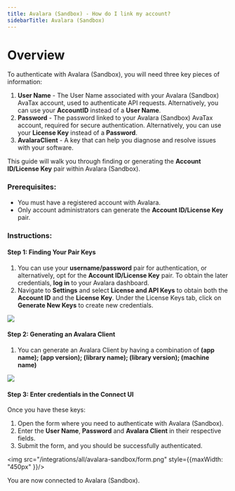 ```yaml
---
title: Avalara (Sandbox) - How do I link my account?
sidebarTitle: Avalara (Sandbox)
---
```



# Overview

To authenticate with Avalara (Sandbox), you will need three key pieces of information:
1. **User Name** - The User Name associated with your Avalara (Sandbox) AvaTax account, used to authenticate API requests. Alternatively, you can use your **AccountID** instead of a **User Name**.
2. **Password** - The password linked to your Avalara (Sandbox) AvaTax account, required for secure authentication. Alternatively, you can use your **License Key** instead of a **Password**.
3. **AvalaraClient** - A key that can help you diagnose and resolve issues with your software.

This guide will walk you through finding or generating the **Account ID/License Key** pair within Avalara (Sandbox).

### Prerequisites:

- You must have a registered account with Avalara.
- Only account administrators can generate the **Account ID/License Key** pair.

### Instructions:

#### Step 1: Finding Your Pair Keys
1. You can use your **username/password** pair for authentication, or alternatively, opt for the **Account ID/License Key** pair. To obtain the later credentials, **log in** to your Avalara dashboard.
2. Navigate to **Settings** and select **License and API Keys** to obtain both the **Account ID** and the **License Key**. Under the License Keys tab, click on **Generate New Keys** to create new credentials.
<img src="/integrations/all/avalara/avalara_keys.png" />

#### Step 2: Generating an Avalara Client
1. You can generate an Avalara Client by having a combination of **(app name); (app version); (library name); (library version); (machine name)**
<img src="/integrations/all/avalara/avalara_client.png" />


#### Step 3: Enter credentials in the Connect UI

Once you have these keys:
1. Open the form where you need to authenticate with Avalara (Sandbox).
2. Enter the **User Name**, **Password** and **Avalara Client** in their respective fields.
3. Submit the form, and you should be successfully authenticated.


<img src="/integrations/all/avalara-sandbox/form.png" style={{maxWidth: "450px" }}/>

You are now connected to Avalara (Sandbox).
